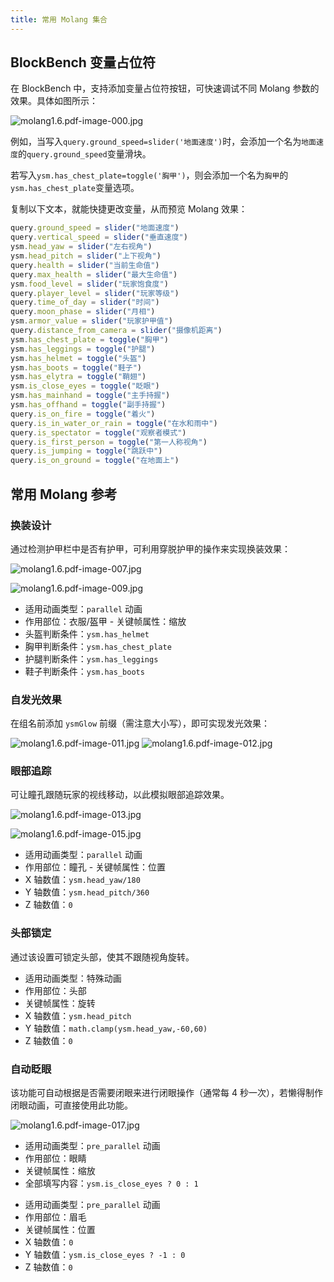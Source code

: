```yaml
---
title: 常用 Molang 集合
---
```



## BlockBench 变量占位符

在 BlockBench 中，支持添加变量占位符按钮，可快速调试不同 Molang 参数的效果。具体如图所示：

![molang1.6.pdf-image-000.jpg](/images/93nW8LOjuYGQMdo.jpg)

例如，当写入`query.ground_speed=slider('地面速度')`时，会添加一个名为`地面速度`的`query.ground_speed`变量滑块。

若写入`ysm.has_chest_plate=toggle('胸甲')`，则会添加一个名为`胸甲`的`ysm.has_chest_plate`变量选项。

复制以下文本，就能快捷更改变量，从而预览 Molang 效果：

```javascript
query.ground_speed = slider("地面速度")
query.vertical_speed = slider("垂直速度")
ysm.head_yaw = slider("左右视角")
ysm.head_pitch = slider("上下视角")
query.health = slider("当前生命值")
query.max_health = slider("最大生命值")
ysm.food_level = slider("玩家饱食度")
query.player_level = slider("玩家等级")
query.time_of_day = slider("时间")
query.moon_phase = slider("月相")
ysm.armor_value = slider("玩家护甲值")
query.distance_from_camera = slider("摄像机距离")
ysm.has_chest_plate = toggle("胸甲")
ysm.has_leggings = toggle("护腿")
ysm.has_helmet = toggle("头盔")
ysm.has_boots = toggle("鞋子")
ysm.has_elytra = toggle("鞘翅")
ysm.is_close_eyes = toggle("眨眼")
ysm.has_mainhand = toggle("主手持握")
ysm.has_offhand = toggle("副手持握")
query.is_on_fire = toggle("着火")
query.is_in_water_or_rain = toggle("在水和雨中")
query.is_spectator = toggle("观察者模式")
query.is_first_person = toggle("第一人称视角")
query.is_jumping = toggle("跳跃中")
query.is_on_ground = toggle("在地面上")
```

## 常用 Molang 参考

### 换装设计

通过检测护甲栏中是否有护甲，可利用穿脱护甲的操作来实现换装效果：

![molang1.6.pdf-image-007.jpg](/images/EOk6Ia5fct4LA9H.jpg)

![molang1.6.pdf-image-009.jpg](/images/exZsAfbikwHtzh6.jpg)

<Card>

- 适用动画类型：`parallel` 动画
- 作用部位：衣服/盔甲 - 关键帧属性：缩放
- 头盔判断条件：`ysm.has_helmet`
- 胸甲判断条件：`ysm.has_chest_plate`
- 护腿判断条件：`ysm.has_leggings`
- 鞋子判断条件：`ysm.has_boots`

</Card>

### 自发光效果

在组名前添加 `ysmGlow` 前缀（需注意大小写），即可实现发光效果：

![molang1.6.pdf-image-011.jpg](/images/ctB2piGgWHzeTyw.jpg)
![molang1.6.pdf-image-012.jpg](/images/gZ5CiFUM3Etqxmy.jpg)

### 眼部追踪

可让瞳孔跟随玩家的视线移动，以此模拟眼部追踪效果。

![molang1.6.pdf-image-013.jpg](/images/kxMqBTubXGepv37.jpg)

![molang1.6.pdf-image-015.jpg](/images/n4CS7g2wNBpzk9i.jpg)

<Card>

- 适用动画类型：`parallel` 动画
- 作用部位：瞳孔 - 关键帧属性：位置
- X 轴数值：`ysm.head_yaw/180`
- Y 轴数值：`ysm.head_pitch/360`
- Z 轴数值：`0`

</Card>

### 头部锁定

通过该设置可锁定头部，使其不跟随视角旋转。

<Card>

- 适用动画类型：特殊动画
- 作用部位：头部
- 关键帧属性：旋转
- X 轴数值：`ysm.head_pitch`
- Y 轴数值：`math.clamp(ysm.head_yaw,-60,60)`
- Z 轴数值：`0`

</Card>

### 自动眨眼

该功能可自动根据是否需要闭眼来进行闭眼操作（通常每 4 秒一次），若懒得制作闭眼动画，可直接使用此功能。

![molang1.6.pdf-image-017.jpg](/images/uWDrRi1Fak2wSqU.jpg)

<CardGrid>

<Card>

- 适用动画类型：`pre_parallel` 动画
- 作用部位：眼睛
- 关键帧属性：缩放
- 全部填写内容：`ysm.is_close_eyes ? 0 : 1`

</Card>

<Card>

- 适用动画类型：`pre_parallel` 动画
- 作用部位：眉毛
- 关键帧属性：位置
- X 轴数值：`0`
- Y 轴数值：`ysm.is_close_eyes ? -1 : 0`
- Z 轴数值：`0`

</Card>

</CardGrid>
